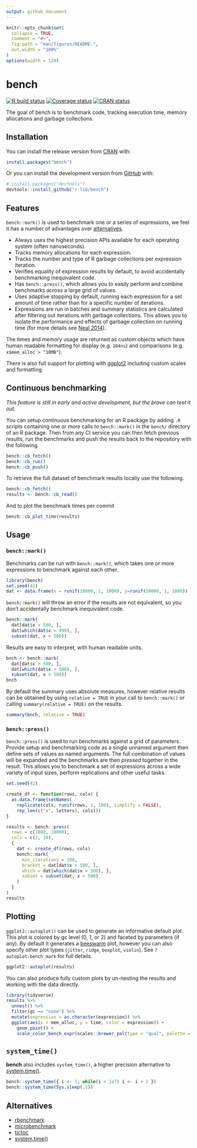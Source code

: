 ```yaml
---
output: github_document
---
```


<!-- README.md is generated from README.Rmd. Please edit that file -->

```r
knitr::opts_chunk$set(
  collapse = TRUE,
  comment = "#>",
  fig.path = "man/figures/README-",
  out.width = "100%"
)
options(width = 120)
```
# bench

<!-- badges: start -->
[![R build status](https://github.com/r-lib/bench/workflows/R-CMD-check/badge.svg)](https://github.com/r-lib/bench)
[![Coverage status](https://codecov.io/gh/r-lib/bench/branch/master/graph/badge.svg)](https://codecov.io/github/r-lib/bench?branch=master)
[![CRAN status](https://www.r-pkg.org/badges/version/bench)](https://cran.r-project.org/package=bench)
<!-- badges: end -->

The goal of bench is to benchmark code, tracking execution time,
memory allocations and garbage collections.

## Installation

You can install the release version from [CRAN](https://cran.r-project.org/) with:

```r
install.packages("bench")
```

Or you can install the development version from [GitHub](https://github.com/) with:

``` r
# install.packages("devtools")
devtools::install_github("r-lib/bench")
```

## Features

`bench::mark()` is used to benchmark one or a series of expressions, we feel it has a
number of advantages over [alternatives](#alternatives).

- Always uses the highest precision APIs available for each operating system (often nanoseconds).
- Tracks memory allocations for each expression.
- Tracks the number and type of R garbage collections per expression iteration.
- Verifies equality of expression results by default, to avoid accidentally
  benchmarking inequivalent code.
- Has `bench::press()`, which allows you to easily perform and combine
  benchmarks across a large grid of values.
- Uses adaptive stopping by default, running each expression for a set amount
  of time rather than for a specific number of iterations.
- Expressions are run in batches and summary statistics are calculated after
  filtering out iterations with garbage collections. This allows you to isolate
  the performance  and effects of garbage collection on running time (for more details see [Neal
  2014](https://radfordneal.wordpress.com/2014/02/02/inaccurate-results-from-microbenchmark/)).

The times and memory usage are returned as custom objects which have human
readable formatting for display (e.g. `104ns`) and comparisons (e.g.
`x$mem_alloc > "10MB"`).

There is also full support for plotting with [ggplot2](http://ggplot2.tidyverse.org/)
including custom scales and formatting.

## Continuous benchmarking

*This feature is still in early and active development, but the brave can test it out.*

You can setup continuous benchmarking for an R package by adding `.R` scripts containing one or more calls to `bench::mark()` in the `bench/` directory of an R package. 
Then from any CI service you can then fetch previous results, run the benchmarks and push the results back to the repository with the following.

```r
bench::cb_fetch()
bench::cb_run()
bench::cb_push()
```

To retrieve the full dataset of benchmark results locally use the following.

```r
bench::cb_fetch()
results <- bench::cb_read()
```

And to plot the benchmark times per commit

```r
bench::cb_plot_time(results)
```

## Usage

### `bench::mark()`

Benchmarks can be run with `bench::mark()`, which takes one or more expressions
to benchmark against each other.

```r
library(bench)
set.seed(42)
dat <- data.frame(x = runif(10000, 1, 1000), y=runif(10000, 1, 1000))
```

`bench::mark()` will throw an error if the results are not equivalent, so you
don't accidentally benchmark inequivalent code.
```r
bench::mark(
  dat[dat$x > 500, ],
  dat[which(dat$x > 499), ],
  subset(dat, x > 500))
```

Results are easy to interpret, with human readable units.
```r
bnch <- bench::mark(
  dat[dat$x > 500, ],
  dat[which(dat$x > 500), ],
  subset(dat, x > 500))
bnch
```

By default the summary uses absolute measures, however relative results can be
obtained by using `relative = TRUE` in your call to `bench::mark()` or calling
`summary(relative = TRUE)` on the results.
```r
summary(bnch, relative = TRUE)
```

### `bench::press()`

`bench::press()` is used to run benchmarks against a grid of parameters.
Provide setup and benchmarking code as a single unnamed argument then define
sets of values as named arguments. The full combination of values will be
expanded and the benchmarks are then _pressed_ together in the result. This
allows you to benchmark a set of expressions across a wide variety of input
sizes, perform replications and other useful tasks.

```r
set.seed(42)

create_df <- function(rows, cols) {
  as.data.frame(setNames(
    replicate(cols, runif(rows, 1, 100), simplify = FALSE),
    rep_len(c("x", letters), cols)))
}

results <- bench::press(
  rows = c(1000, 10000),
  cols = c(2, 10),
  {
    dat <- create_df(rows, cols)
    bench::mark(
      min_iterations = 100,
      bracket = dat[dat$x > 500, ],
      which = dat[which(dat$x > 500), ],
      subset = subset(dat, x > 500)
    )
  }
)
results
```

## Plotting

`ggplot2::autoplot()` can be used to generate an informative default plot. This
plot is colored by gc level (0, 1, or 2) and faceted by parameters (if any). By
default it generates a
[beeswarm](https://github.com/eclarke/ggbeeswarm#geom_quasirandom) plot,
however you can also specify other plot types (`jitter`, `ridge`,
`boxplot`, `violin`). See `?autoplot.bench_mark` for full details.

```r
ggplot2::autoplot(results)
```

You can also produce fully custom plots by un-nesting the results and
working with the data directly.

```r
library(tidyverse)
results %>%
  unnest() %>%
  filter(gc == "none") %>%
  mutate(expression = as.character(expression)) %>%
  ggplot(aes(x = mem_alloc, y = time, color = expression)) +
    geom_point() +
    scale_color_bench_expr(scales::brewer_pal(type = "qual", palette = 3))
```

## `system_time()`

**bench** also includes `system_time()`, a higher precision alternative to [system.time()].

```r
bench::system_time({ i <- 1; while(i < 1e7) i <- i + 1 })
bench::system_time(Sys.sleep(.5))
```

## Alternatives

- [rbenchmark](https://cran.r-project.org/package=rbenchmark)
- [microbenchmark]
- [tictoc](https://cran.r-project.org/package=tictoc)
- [system.time()]

[microbenchmark]: https://cran.r-project.org/package=microbenchmark
[system.time()]: https://www.rdocumentation.org/packages/base/versions/3.5.0/topics/system.time
